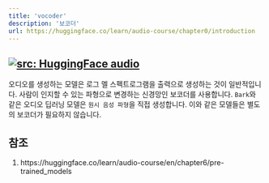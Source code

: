 ```yaml
---
title: 'vocoder'
description: '보코더'
url: https://huggingface.co/learn/audio-course/chapter0/introduction
---
```

<a href="https://huggingface.co/learn/audio-course/chapter0/introduction" target="_blank"><img   loading="lazy" alt="src: HuggingFace audio" src="https://img.shields.io/badge/문서-Huggingface_Audio-blue" ></a>
---
오디오를 생성하는 모델은 로그 멜 스펙트로그램을 출력으로 생성하는 것이 일반적입니다. 사람이 인지할 수 있는 파형으로 변경하는 신경망인 보코더를 사용합니다. `Bark`와 같은 오디오 딥러닝 모델은 `원시 음성 파형`을 직접 생성합니다. 이와 같은 모델들은 별도의 보코더가 필요하지 않습니다.

## 참조
1. https://huggingface.co/learn/audio-course/en/chapter6/pre-trained_models